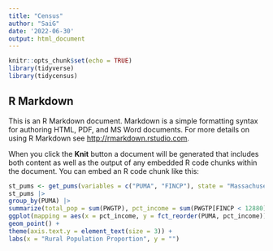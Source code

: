 ```yaml
---
title: "Census"
author: "SaiG"
date: '2022-06-30'
output: html_document
---
```


```r
knitr::opts_chunk$set(echo = TRUE)
library(tidyverse)
library(tidycensus)
```

## R Markdown

This is an R Markdown document. Markdown is a simple formatting syntax for authoring HTML, PDF, and MS Word documents. For more details on using R Markdown see <http://rmarkdown.rstudio.com>.

When you click the **Knit** button a document will be generated that includes both content as well as the output of any embedded R code chunks within the document. You can embed an R code chunk like this:

```r
st_pums <- get_pums(variables = c("PUMA", "FINCP"), state = "Massachusetts", recode = TRUE, survey = "acs1", year = 2019)
st_pums |>
group_by(PUMA) |>
summarize(total_pop = sum(PWGTP), pct_income = sum(PWGTP[FINCP < 12880])/total_pop) |>
ggplot(mapping = aes(x = pct_income, y = fct_reorder(PUMA, pct_income))) +
geom_point() +
theme(axis.text.y = element_text(size = 3)) +
labs(x = "Rural Population Proportion", y = "")
```
